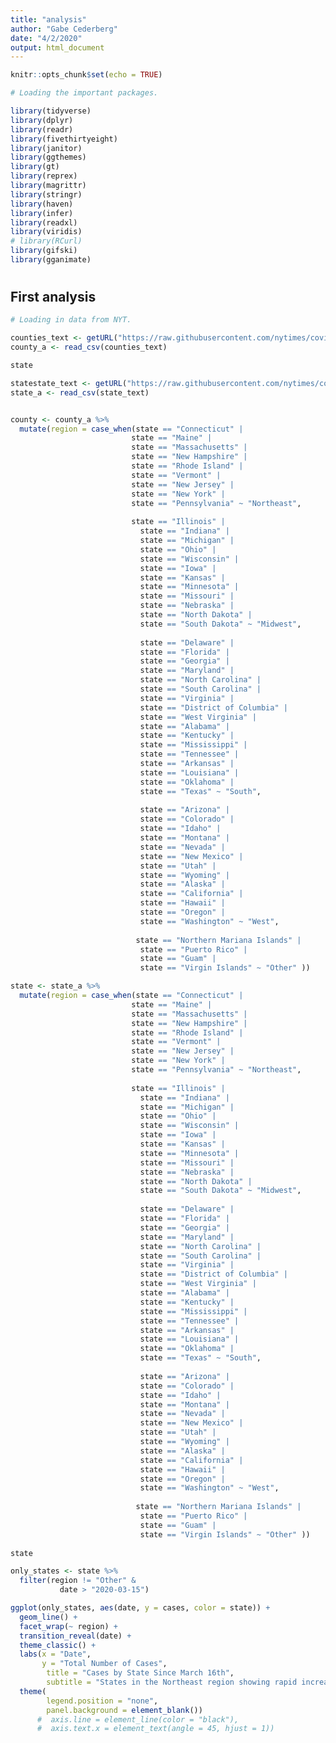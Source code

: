 ```yaml
---
title: "analysis"
author: "Gabe Cederberg"
date: "4/2/2020"
output: html_document
---
```


```r
knitr::opts_chunk$set(echo = TRUE)

# Loading the important packages.

library(tidyverse)
library(dplyr)
library(readr)
library(fivethirtyeight)
library(janitor)
library(ggthemes)
library(gt)
library(reprex)
library(magrittr)
library(stringr)
library(haven)
library(infer)
library(readxl)
library(viridis)  
# library(RCurl)
library(gifski)
library(gganimate)

```

# {.tabset}

## First analysis

```r
# Loading in data from NYT. 

counties_text <- getURL("https://raw.githubusercontent.com/nytimes/covid-19-data/master/us-counties.csv")
county_a <- read_csv(counties_text)

state

statestate_text <- getURL("https://raw.githubusercontent.com/nytimes/covid-19-data/master/us-states.csv")
state_a <- read_csv(state_text)


county <- county_a %>% 
  mutate(region = case_when(state == "Connecticut" |
                           state == "Maine" |
                           state == "Massachusetts" |
                           state == "New Hampshire" |
                           state == "Rhode Island" |
                           state == "Vermont" |
                           state == "New Jersey" |
                           state == "New York" |
                           state == "Pennsylvania" ~ "Northeast",
                           
                           state == "Illinois" |
                             state == "Indiana" |
                             state == "Michigan" |
                             state == "Ohio" |
                             state == "Wisconsin" |
                             state == "Iowa" |
                             state == "Kansas" |
                             state == "Minnesota" |
                             state == "Missouri" |
                             state == "Nebraska" |
                             state == "North Dakota" |
                             state == "South Dakota" ~ "Midwest",
                           
                             state == "Delaware" |
                             state == "Florida" |
                             state == "Georgia" |
                             state == "Maryland" |
                             state == "North Carolina" |
                             state == "South Carolina" |
                             state == "Virginia" |
                             state == "District of Columbia" |
                             state == "West Virginia" |
                             state == "Alabama" |
                             state == "Kentucky" |
                             state == "Mississippi" |
                             state == "Tennessee" |
                             state == "Arkansas" |
                             state == "Louisiana" |
                             state == "Oklahoma" |
                             state == "Texas" ~ "South",
                           
                             state == "Arizona" |
                             state == "Colorado" |
                             state == "Idaho" |
                             state == "Montana" |
                             state == "Nevada" |
                             state == "New Mexico" |
                             state == "Utah" |
                             state == "Wyoming" |
                             state == "Alaska" |
                             state == "California" |
                             state == "Hawaii" |
                             state == "Oregon" |
                             state == "Washington" ~ "West",
                           
                            state == "Northern Mariana Islands" | 
                             state == "Puerto Rico" | 
                             state == "Guam" | 
                             state == "Virgin Islands" ~ "Other" ))

state <- state_a %>% 
  mutate(region = case_when(state == "Connecticut" |
                           state == "Maine" |
                           state == "Massachusetts" |
                           state == "New Hampshire" |
                           state == "Rhode Island" |
                           state == "Vermont" |
                           state == "New Jersey" |
                           state == "New York" |
                           state == "Pennsylvania" ~ "Northeast",
                           
                           state == "Illinois" |
                             state == "Indiana" |
                             state == "Michigan" |
                             state == "Ohio" |
                             state == "Wisconsin" |
                             state == "Iowa" |
                             state == "Kansas" |
                             state == "Minnesota" |
                             state == "Missouri" |
                             state == "Nebraska" |
                             state == "North Dakota" |
                             state == "South Dakota" ~ "Midwest",
                           
                             state == "Delaware" |
                             state == "Florida" |
                             state == "Georgia" |
                             state == "Maryland" |
                             state == "North Carolina" |
                             state == "South Carolina" |
                             state == "Virginia" |
                             state == "District of Columbia" |
                             state == "West Virginia" |
                             state == "Alabama" |
                             state == "Kentucky" |
                             state == "Mississippi" |
                             state == "Tennessee" |
                             state == "Arkansas" |
                             state == "Louisiana" |
                             state == "Oklahoma" |
                             state == "Texas" ~ "South",
                           
                             state == "Arizona" |
                             state == "Colorado" |
                             state == "Idaho" |
                             state == "Montana" |
                             state == "Nevada" |
                             state == "New Mexico" |
                             state == "Utah" |
                             state == "Wyoming" |
                             state == "Alaska" |
                             state == "California" |
                             state == "Hawaii" |
                             state == "Oregon" |
                             state == "Washington" ~ "West",
                           
                            state == "Northern Mariana Islands" | 
                             state == "Puerto Rico" | 
                             state == "Guam" | 
                             state == "Virgin Islands" ~ "Other" ))
                           
state         

only_states <- state %>% 
  filter(region != "Other" &
           date > "2020-03-15")
```


```r

ggplot(only_states, aes(date, y = cases, color = state)) + 
  geom_line() +
  facet_wrap(~ region) +
  transition_reveal(date) +
  theme_classic() +
  labs(x = "Date", 
       y = "Total Number of Cases", 
        title = "Cases by State Since March 16th", 
        subtitle = "States in the Northeast region showing rapid increase in cases") +
  theme(
        legend.position = "none",
        panel.background = element_blank()) 
      #  axis.line = element_line(color = "black"),
      #  axis.text.x = element_text(angle = 45, hjust = 1))

```




